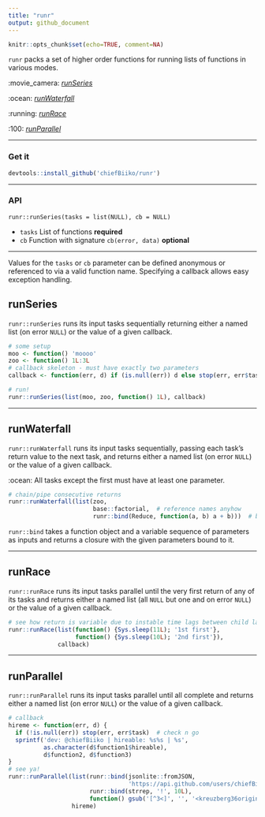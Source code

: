 ```yaml
---
title: "runr"
output: github_document
---
```


```r
knitr::opts_chunk$set(echo=TRUE, comment=NA)
```

`runr` packs a set of higher order functions for running lists of functions in various modes.

:movie_camera: *[runSeries]* 

:ocean: *[runWaterfall]* 

:running: *[runRace]* 

:100: *[runParallel]*

***

### Get it

```r
devtools::install_github('chiefBiiko/runr')
```

***

### API

`runr::runSeries(tasks = list(NULL), cb = NULL)`

+ `tasks` List of functions **required** 
+ `cb` Function with signature `cb(error, data)` **optional**

***

Values for the `tasks` or `cb` parameter can be defined anonymous or referenced to via a valid function name. Specifying a callback allows easy exception handling.

## runSeries

`runr::runSeries` runs its input tasks sequentially returning either a named list (on error `NULL`) or the value of a given callback.

```r
# some setup
moo <- function() 'moooo'
zoo <- function() 1L:3L
# callback skeleton - must have exactly two parameters
callback <- function(err, d) if (is.null(err)) d else stop(err, err$task)

# run!
runr::runSeries(list(moo, zoo, function() 1L), callback)
 ```

***
 
## runWaterfall

`runr::runWaterfall` runs its input tasks sequentially, passing each task's return value to the next task, and returns either a named list (on error `NULL`) or the value of a given callback.

:ocean: All tasks except the first must have at least one parameter.

```r
# chain/pipe consecutive returns
runr::runWaterfall(list(zoo,
                        base::factorial,  # reference names anyhow
                        runr::bind(Reduce, function(a, b) a + b)))  # binding
```

`runr::bind` takes a function object and a variable sequence of parameters as inputs and returns a closure with the given parameters bound to it.

***

## runRace

`runr::runRace` runs its input tasks parallel until the very first return of any of its tasks and returns either a named list (all `NULL` but one and on error `NULL`) or the value of a given callback.

```r
# see how return is variable due to instable time lags between child launches
runr::runRace(list(function() {Sys.sleep(11L); '1st first'}, 
                   function() {Sys.sleep(10L); '2nd first'}), 
              callback)
```

***

## runParallel

`runr::runParallel` runs its input tasks parallel until all complete and returns either a named list (on error `NULL`) or the value of a given callback.

```r
# callback
hireme <- function(err, d) {
  if (!is.null(err)) stop(err, err$task)  # check n go
  sprintf('dev: @chiefBiiko | hireable: %s%s | %s',
          as.character(d$function1$hireable), 
          d$function2, d$function3)
}
# see ya!
runr::runParallel(list(runr::bind(jsonlite::fromJSON, 
                                  'https://api.github.com/users/chiefBiiko'), 
                       runr::bind(strrep, '!', 10L),
                       function() gsub('[^3<]', '', '<kreuzberg36original>')), 
                  hireme)
```
